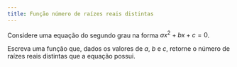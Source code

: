 ```yaml
---
title: Função número de raízes reais distintas
---
```

::: {#exr-0071}
Considere uma equação do segundo grau na forma ${ax^2 + bx + c = 0}$.

Escreva uma função que, dados os valores de $a$, $b$ e $c$, retorne o número de raízes reais distintas que a equação possui.
:::